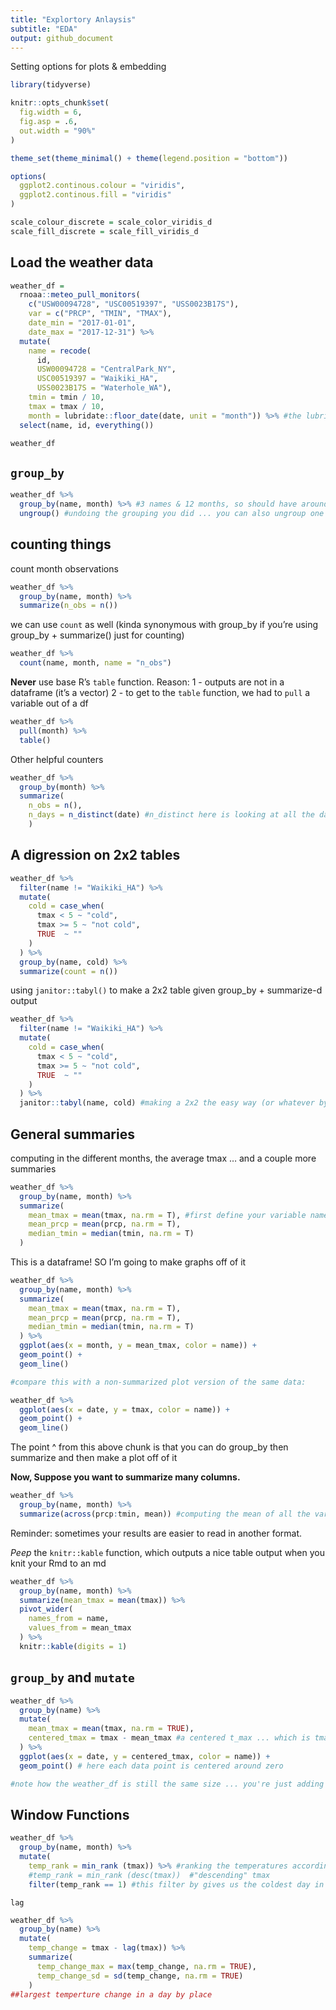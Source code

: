 ```yaml
---
title: "Explortory Anlaysis"
subtitle: "EDA"
output: github_document
---
```


Setting options for plots & embedding

```r
library(tidyverse)

knitr::opts_chunk$set(
  fig.width = 6,
  fig.asp = .6, 
  out.width = "90%"
)

theme_set(theme_minimal() + theme(legend.position = "bottom"))

options(
  ggplot2.continous.colour = "viridis",
  ggplot2.continous.fill = "viridis"
)

scale_colour_discrete = scale_color_viridis_d
scale_fill_discrete = scale_fill_viridis_d
```


## Load the weather data

```r
weather_df = 
  rnoaa::meteo_pull_monitors(
    c("USW00094728", "USC00519397", "USS0023B17S"),
    var = c("PRCP", "TMIN", "TMAX"), 
    date_min = "2017-01-01",
    date_max = "2017-12-31") %>%
  mutate(
    name = recode(
      id, 
      USW00094728 = "CentralPark_NY", 
      USC00519397 = "Waikiki_HA",
      USS0023B17S = "Waterhole_WA"),
    tmin = tmin / 10,
    tmax = tmax / 10,
    month = lubridate::floor_date(date, unit = "month")) %>% #the lubridate package, a tidyverse adjacent package, which take the "floor" of the date and pulls it to the nearest month (so all dates in Jan-xx-2001, will be noted as Jan 01 - 01)
  select(name, id, everything())

weather_df
```


## `group_by`

```r
weather_df %>% 
  group_by(name, month) %>% #3 names & 12 months, so should have around 36 groups
  ungroup() #undoing the grouping you did ... you can also ungroup one variable at a time ungroup(name)
```


## counting things

count month observations
```r
weather_df %>% 
  group_by(name, month) %>% 
  summarize(n_obs = n())
```


we can use `count` as well (kinda synonymous with group_by if you're using group_by + summarize() just for counting)

```r
weather_df %>% 
  count(name, month, name = "n_obs")
```


**Never** use base R's `table` function.
Reason:
1 - outputs are not in a dataframe (it's a vector) 
2 - to get to the `table` function, we had to `pull` a variable out of a df 
```r
weather_df %>% 
  pull(month) %>% 
  table()
```



Other helpful counters

```r
weather_df %>% 
  group_by(month) %>% 
  summarize(
    n_obs = n(), 
    n_days = n_distinct(date) #n_distinct here is looking at all the dates in a given month (what  you grouped by)
    )
```


## A digression on 2x2 tables

```r
weather_df %>% 
  filter(name != "Waikiki_HA") %>% 
  mutate(
    cold = case_when(
      tmax < 5 ~ "cold", 
      tmax >= 5 ~ "not cold", 
      TRUE  ~ ""
    )
  ) %>% 
  group_by(name, cold) %>% 
  summarize(count = n()) 
```


using `janitor::tabyl()` to make a 2x2 table given group_by + summarize-d output

```r
weather_df %>% 
  filter(name != "Waikiki_HA") %>% 
  mutate(
    cold = case_when(
      tmax < 5 ~ "cold", 
      tmax >= 5 ~ "not cold", 
      TRUE  ~ ""
    )
  ) %>% 
  janitor::tabyl(name, cold) #making a 2x2 the easy way (or whatever by whatever table)
```


## General summaries

computing in the different months, the average tmax ... and a couple more summaries 
```r
weather_df %>% 
  group_by(name, month) %>% 
  summarize(
    mean_tmax = mean(tmax, na.rm = T), #first define your variable name (mean_tmax) and then define what you want to go into that summary variable
    mean_prcp = mean(prcp, na.rm = T),
    median_tmin = median(tmin, na.rm = T)
  )
```


This is a dataframe! SO I'm going to make graphs off of it
```r
weather_df %>% 
  group_by(name, month) %>% 
  summarize(
    mean_tmax = mean(tmax, na.rm = T),
    mean_prcp = mean(prcp, na.rm = T),
    median_tmin = median(tmin, na.rm = T)
  ) %>% 
  ggplot(aes(x = month, y = mean_tmax, color = name)) +
  geom_point() + 
  geom_line()

#compare this with a non-summarized plot version of the same data: 

weather_df %>% 
  ggplot(aes(x = date, y = tmax, color = name)) +
  geom_point() + 
  geom_line()
```


The point ^ from this above chunk is that you can do group_by then summarize and then make a plot off of it


**Now, Suppose you want to summarize many columns.**
```r
weather_df %>% 
  group_by(name, month) %>% 
  summarize(across(prcp:tmin, mean)) #computing the mean of all the variables starting from the prcp variables TO [:] tmin
```


Reminder: sometimes your results are easier to read in another format. 

*Peep* the `knitr::kable` function, which outputs a nice table output when you knit your Rmd to an md
```r
weather_df %>% 
  group_by(name, month) %>% 
  summarize(mean_tmax = mean(tmax)) %>% 
  pivot_wider(
    names_from = name,
    values_from = mean_tmax
  ) %>% 
  knitr::kable(digits = 1)
```


## `group_by` and `mutate`
```r
weather_df %>% 
  group_by(name) %>% 
  mutate(
    mean_tmax = mean(tmax, na.rm = TRUE),
    centered_tmax = tmax - mean_tmax #a centered t_max ... which is tmax - mean of tmax
  ) %>% 
  ggplot(aes(x = date, y = centered_tmax, color = name)) + 
  geom_point() # here each data point is centered around zero

#note how the weather_df is still the same size ... you're just adding the same mean_tmax for every obs in a given month (which is what you grouped by)
```



## Window Functions

```r
weather_df %>% 
  group_by(name, month) %>% 
  mutate(
    temp_rank = min_rank (tmax)) %>% #ranking the temperatures according to their max temperatures
    #temp_rank = min_rank (desc(tmax))  #"descending" tmax
    filter(temp_rank == 1) #this filter by gives us the coldest day in each of the 3 places, by month
```


`lag`


```r
weather_df %>% 
  group_by(name) %>% 
  mutate(
    temp_change = tmax - lag(tmax)) %>% 
    summarize(
      temp_change_max = max(temp_change, na.rm = TRUE),
      temp_change_sd = sd(temp_change, na.rm = TRUE)
    )
##largest temperture change in a day by place

```


